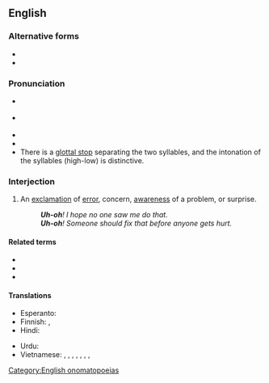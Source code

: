 {{also|uh oh}}
==English==

===Alternative forms===
* {{l|en|oh-oh}}
* {{l|en|uh oh}}

===Pronunciation===
* {{a|US}} {{IPA|en|/ˈʌʔoʊ/|[ˈʌ̆ʔ˦oʊ˨]}}
* {{a|RP}} {{IPA|en|/ˈʌʔəʊ/|[ˈʌ̆ʔ˦əʊ˨]}}
* {{audio|en|en-us-uh-oh.ogg|Audio (GA)}}
* {{audio|en|Uh-oh.ogg|Audio (RP)}}
* There is a [[glottal stop]] separating the two syllables, and the intonation of the syllables (high-low) is distinctive.

===Interjection===
{{en-interj|head=[[uh]]-[[oh]]}}

# An [[exclamation]] of [[error]], concern, [[awareness]] of a problem, or surprise.
#: '''''Uh-oh'''! I hope no one saw me do that.''
#: '''''Uh-oh'''! Someone should fix that before anyone gets hurt.''

====Related terms====
* {{l|en|oh}}
* {{l|en|uh}}
* {{l|en|oops}}

====Translations====
{{trans-top|exclamation}}
* Esperanto: {{t+|eo|aĉ}}
* Finnish: {{t|fi|ohhoh}}, {{t|fi|o-ou}}
* Hindi: {{t+|hi|अरे|sc=Deva}}
{{trans-mid}}
* Urdu: {{t|ur|ارے|tr=are|sc=ur-Arab}}
* Vietnamese: {{t|vi|oài}}, {{t+|vi|ôi}}, {{t|vi|ôi trời đất}}, {{t|vi|trời đất ơi}}, {{t+|vi|trời ơi}}, {{t|vi|ôi trời ơi}}, {{t|vi|ôi giời ơi}}, {{t+|vi|ối trời ơi}}
{{trans-bottom}}

[[Category:English onomatopoeias]]